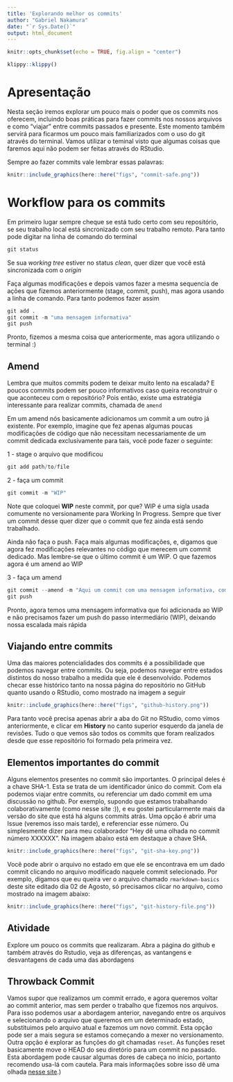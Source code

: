 ```yaml
---
title: 'Explorando melhor os commits'
author: "Gabriel Nakamura"
date: "`r Sys.Date()`"
output: html_document
---
```


```r
knitr::opts_chunk$set(echo = TRUE, fig.align = "center")
```

```r
klippy::klippy()
```

# Apresentação

Nesta seção iremos explorar um pouco mais o poder que os commits nos oferecem, incluindo boas práticas para fazer commits nos nossos arquivos e como "viajar" entre commits passados e presente. Este momento também servirá para ficarmos um pouco mais familiarizados com o uso do git através do terminal. Vamos utilizar o teminal visto que algumas coisas que faremos aqui não podem ser feitas através do RStudio.

Sempre ao fazer commits vale lembrar essas palavras:

```r
knitr::include_graphics(here::here("figs", "commit-safe.png"))
```

# Workflow para os commits 

Em primeiro lugar sempre cheque se está tudo certo com seu repositório, se seu trabalho local está sincronizado com seu trabalho remoto. Para tanto pode digitar na linha de comando do terminal

```r
git status
```

Se sua *working tree* estiver no status *clean*, quer dizer que você está sincronizada com o *origin*

Faça algumas modificações e depois vamos fazer a mesma sequencia de ações que fizemos anteriormente (stage, commit, push), mas agora usando a linha de comando. Para tanto podemos fazer assim

```r
git add .
git commit -m "uma mensagem informativa"
git push
```

Pronto, fizemos a mesma coisa que anteriormente, mas agora utilizando o terminal :)

## Amend

Lembra que muitos commits podem te deixar muito lento na escalada? E poucos commits podem ser pouco informativos caso queira reconstruir o que aconteceu com o repositório? Pois então, existe uma estratégia interessante para realizar commits, chamada de `amend`

Em um amend nós basicamente adicionamos um commit a um outro já existente. Por exemplo, imagine que fez apenas algumas poucas modificações de código que não necessitam necessariamente de um commit dedicada exclusivamente para tais, você pode fazer o seguinte:

1 - stage o arquivo que modificou

```r
git add path/to/file
```

2 - faça um commit 

```r
git commit -m "WIP"
```

Note que coloquei **WIP** neste commit, por que? WIP é uma sigla usada comumente no versionamente para Working In Progress. Sempre que tiver um commit desse quer dizer que o commit que fez ainda está sendo trabalhado.

Ainda não faça o push. Faça mais algumas modificações, e, digamos que agora fez modificações relevantes no código que merecem um commit dedicado. Mas lembre-se que o último commit é um WIP. O que fazemos agora é um amend ao WIP

3 - faça um amend

```r
git commit --amend -m "Aqui um commit com uma mensagem informativa, como sempre"
git push
```

Pronto, agora temos uma mensagem informativa que foi adicionada ao WIP e não precisamos fazer um push do passo intermediário (WIP), deixando nossa escalada mais rápida

## Viajando entre commits

Uma das maiores potencialidades dos commits é a possibilidade que podemos navegar entre commits. Ou seja, podemos navegar entre estados distintos do nosso trabalho a medida que ele é desenvolvido. Podemos checar esse histórico tanto na nossa página do repositório no GitHub quanto usando o RStudio, como mostrado na imagem a seguir

```r
knitr::include_graphics(here::here("figs", "github-history.png"))
```

Para tanto você precisa apenas abrir a aba do Git no RStudio, como vimos anteriormente, e clicar em **History** no canto superior esquerdo da janela de revisões. Tudo o que vemos são todos os commits que foram realizados desde que esse repositório foi formado pela primeira vez.

## Elementos importantes do commit

Alguns elementos presentes no commit são importantes. O principal deles é a chave SHA-1. Esta se trata de um identificador único do commit. Com ela podemos viajar entre commits, ou referenciar um dado commit em uma discussão no github. Por exemplo, supondo que estamos trabalhando colaborativamente (como nesse site :)), e eu gostei particularmente mais da versão do site que está há alguns commits atrás. Uma opção é abrir uma Issue (veremos isso mais tarde), e referenciar esse número. Ou simplesmente dizer para meu colaborador "Hey dê uma olhada no commit número XXXXXX". Na imagem abaixo está em destaque a chave SHA.

```r
knitr::include_graphics(here::here("figs", "git-sha-key.png"))
```

Você pode abrir o arquivo no estado em que ele se encontrava em um dado commit clicando no arquivo modificado naquele commit selecionado. Por exemplo, digamos que eu queira ver o arquivo chamado `rmarkdown-basics` deste site editado dia 02 de Agosto, só precisamos clicar no arquivo, como mostrado na imagem abaixo:

```r
knitr::include_graphics(here::here("figs", "git-history-file.png"))
```

## Atividade

Explore um pouco os commits que realizaram. Abra a página do github e também através do Rstudio, veja as diferenças, as vantangens e desvantagens de cada uma das abordagens


## Throwback Commit

Vamos supor que realizamos um commit errado, e agora queremos voltar ao commit anterior, mas sem perder o trabalho que fizemos nos arquivos. Para isso podemos usar a abordagem anterior, navegando entre os arquivos e selecionando o arquivo que queremos em um determinado estado, substituimos pelo arquivo atual e fazemos um novo commit. Esta opção pode ser a mais segura se estamos começando a mexer no versionamento. Outra opção é explorar as funções do git chamadas `reset`. As funções reset basicamente move o HEAD do seu diretório para um commit no passado. Esta abordagem pode causar algumas dores de cabeça no início, portanto recomendo usa-lá com cautela. Para mais informações sobre isso dê uma olhada [nesse site](https://devconnected.com/how-to-git-reset-to-head/#:~:text=To%20hard%20reset%20files%20to,option%20and%20specify%20the%20HEAD.&text=The%20purpose%20of%20the%20%E2%80%9Cgit,before%20HEAD%20and%20so%20on).)


